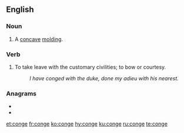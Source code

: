 {{also|congé}}
==English==

===Noun===
{{en-noun}}

# A [[concave]] [[molding]].

===Verb===
{{en-verb|conges|congeing|conged}}

# {{label|en|intransitive}} To take leave with the customary civilities; to bow or courtesy.
#: ''I have conged with the duke, done my adieu with his nearest.''

===Anagrams===
* {{l|en|cogen}}
* {{l|en|genco}}

[[et:conge]]
[[fr:conge]]
[[ko:conge]]
[[hy:conge]]
[[ku:conge]]
[[ru:conge]]
[[te:conge]]